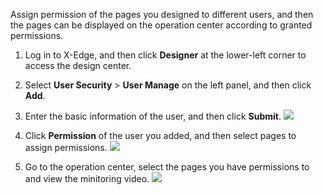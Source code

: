 Assign permission of the pages you designed to different users, and then the pages can be displayed on the operation center according to granted permissions.
1. Log in to X-Edge, and then click <b>Designer</b> at the lower-left corner to access the design center.
2. Select <b>User Security</b> > <b>User Manage</b> on the left panel, and then click <b>Add</b>.
3. Enter the basic information of the user, and then click <b>Submit</b>.
![](https://wordpressfreezonex.oss-cn-hangzhou.aliyuncs.com/supEdge/11.png)

4. Click **Permission** of the user you added, and then select pages to assign permissions.
![](https://wordpressfreezonex.oss-cn-hangzhou.aliyuncs.com/supEdge/13.png)

5. Go to the operation center, select the pages you have permissions to and view the minitoring video.
![](https://wordpressfreezonex.oss-cn-hangzhou.aliyuncs.com/supEdge/14.png)
